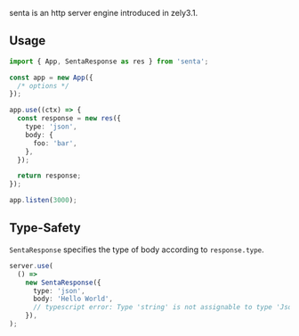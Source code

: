 senta is an http server engine introduced in zely3.1.

## Usage

```ts
import { App, SentaResponse as res } from 'senta';

const app = new App({
  /* options */
});

app.use((ctx) => {
  const response = new res({
    type: 'json',
    body: {
      foo: 'bar',
    },
  });

  return response;
});

app.listen(3000);
```

## Type-Safety

`SentaResponse` specifies the type of body according to `response.type`.

```ts
server.use(
  () =>
    new SentaResponse({
      type: 'json',
      body: 'Hello World',
      // typescript error: Type 'string' is not assignable to type 'JsonType'.ts(2345)
    }),
);
```
